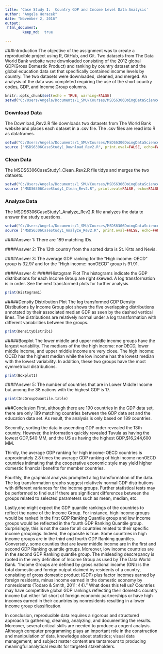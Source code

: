 ```yaml
---
title: 'Case Study I:  Country GDP and Income Level Data Analysis'
author: "Angela Horacek"
date: "November 2, 2016"
output: 
 html_document:
        keep_md:  true
    
---
```

###Introduction
The objective of the assignment was to create a reproducible project using R, GitHub, and Git.  Two datasets from The Data World Bank website were downloaded consisting of the 2012 global GDP(Gross Domestic Product) and ranking by country dataset and the global education data set that specifically contained income levels by country.  The two datasets were downloaded, cleaned, and merged. An analysis of the data was completed requiring the use of the short country codes, GDP, and Income.Group columns. 


```r
knitr::opts_chunk$set(echo = TRUE, warning=FALSE)
setwd("C:/Users/Angela/Documents/1_SMU/Courses/MSDS6306DoingDataScience/CaseStudy1/MSDS6306_CaseStudyI/Paper")
```


### Download Data
The Download_Rev2.R file downloads two datasets from The World Bank website and places each dataset in a .csv file.  The .csv files are read into R as dataframes.

``` r
setwd("C:/Users/Angela/Documents/1_SMU/Courses/MSDS6306DoingDataScience/CaseStudy1/MSDS6306_CaseStudyI/Data")
source ("MSDS6306CaseStudy1_Download_Rev2.R", print.eval=FALSE, echo=FALSE)
```


### Clean Data
The MSDS6306CaseStudy1_Clean_Rev2.R file tidys and merges the two datasets.  

``` r
setwd("C:/Users/Angela/Documents/1_SMU/Courses/MSDS6306DoingDataScience/CaseStudy1/MSDS6306_CaseStudyI/Data")
source ("MSDS6306CaseStudy1_Clean_Rev2.R", print.eval=FALSE, echo=FALSE)
```


### Analyze Data
The MSDS6306CaseStudy1_Analyze_Rev2.R file analyzes the data to answer the study questions. 
``` r
setwd("C:/Users/Angela/Documents/1_SMU/Courses/MSDS6306DoingDataScience/CaseStudy1/MSDS6306_CaseStudyI/Analyze")
source ("MSDS6306CaseStudy1_Analyze_Rev2.R", print.eval=FALSE, echo=FALSE)
```

####Answer 1:
There are 189 matching IDs.

####Answer 2:
The 13th country from the sorted data is St. Kitts and Nevis. 

####Answer 3:
The average GDP ranking for the "High income: OECD" group is 32.97 and for the "High income: nonOECD" group is 91.91.

####Answer 4:
#####Histogram Plot
The histograms indicate the GDP distributions for each Income Group are right skewed.  A log transformation is in order.  See the next transformed plots for further analysis.
```r
print(Histogram1)
```



#####Density Distribution Plot
The log transformed GDP Density Distibutions by Income Group plot shows the five overlapping distributions annotated by their associated median GDP as seen by the dashed vertical lines. The distributions are relatively normal under a log transformation with different variabilities between the groups.
```r
print(DensityDistrib1)
```


#####Boxplot
The lower middle and upper middle income groups have the largest variability. The medians of the the high income: nonOECD, lower middle income, and upper middle income are very close.  The high income: OCED has the highest median while the low income has the lowest median with the lowest variability.  In addition, these two groups have the most symmetrical distributions.
```r
print(Boxplot1)
```


####Answer 5:
The number of countries that are in Lower Middle Income but among the 38 nations with the highest GDP is 17. 

```r
print(IncGroupQuantile.table)
```




###Conclusion
First, although there are 190 countries in the GDP data set, there are only 189 matching countries between the GDP data set and the education data set.  As  result, the analysis is only based on 189 countries. 

Secondly, sorting the data in ascending GDP order revealed the 13th country.  However, the information quickly revealed Tuvula as having the lowest GDP,$40 MM, and the US as having the highest GDP,$16,244,600 MM.
 
Thirdly, the average GDP ranking for high income-OECD countries is approximately 2.8 times the average GDP ranking of high income nonOECD countries intimating that the cooperative economic style may yield higher domestic financial benefits for member countries. 

Fourthly, the graphical analysis prompted a log transformation of the data.  The log transformation graphs suggest relatively normal GDP distributions with different variances for the income groups.  Further statistical tests may be performed to find out if there are significant differences between the groups related to selected parameters such as mean, median, etc.   

Lastly,one might expect the GDP quantile rankings of the countries to reflect the name of the Income Group.  For instance, high income groups would be ranked in the first GDP Ranking Quantile group and low income groups would be reflected in the fourth GDP Ranking Quantile group.  Surprisingly, this is not the case for all countries related to their specific income groupings. Indeed, the opposite is true.  Some countries in high income groups are in the third and fourth GDP Ranking quantiles. Conversely, some counties that are lower middle income are in the first and second GDP Ranking quantile groups. Moreover, low income countries are in the second GDP Ranking quantile group. The misleading descrepancy is rooted in the very definition of Income Group as used by The Data World Bank. "Income Groups are defined by gross national income (GNI) is the total domestic and foreign output claimed by residents of a country, consisting of gross domestic product (GDP) plus factor incomes earned by foreign residents, minus income earned in the domestic economy by nonresidents (Todaro & Smith, 2011: 44)." What does this tell us?  Countries may have competitive global GDP rankings reflecting their domestic country income but either fall short of foreign economic partnerships or have high incomes earned in their countries by nonresidents resulting in a lower income group classification. 

In conclusion, reproducible data requires a rigorous and structured approach to gathering, cleaning, analyzing, and documenting the results. Moreover, several critical skills are needed to produce a cogent analysis. Although computer programming plays an important role in the construction and manipulation of data, knowledge about statistics; visual data management; and subject matter content are tantamount to producing meaningful analytical results for targeted stakeholders.    
